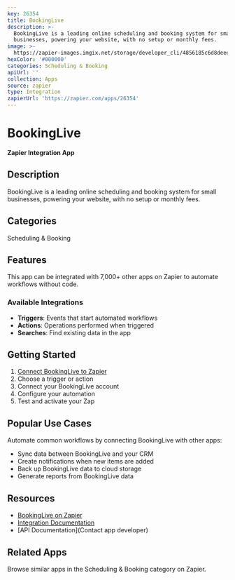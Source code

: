 ```yaml
---
key: 26354
title: BookingLive
description: >-
  BookingLive is a leading online scheduling and booking system for small
  businesses, powering your website, with no setup or monthly fees.
image: >-
  https://zapier-images.imgix.net/storage/developer_cli/4856185c6d8deee35e7a84b73a9cd0d9_4.png?auto=format%2Ccompress&ixlib=python-3.0.0&q=50
hexColor: '#000000'
categories: Scheduling & Booking
apiUrl: ''
collection: Apps
source: zapier
type: Integration
zapierUrl: 'https://zapier.com/apps/26354'
---
```

# BookingLive

**Zapier Integration App**

## Description

BookingLive is a leading online scheduling and booking system for small businesses, powering your website, with no setup or monthly fees.

## Categories

Scheduling & Booking

## Features

This app can be integrated with 7,000+ other apps on Zapier to automate workflows without code.

### Available Integrations

- **Triggers**: Events that start automated workflows
- **Actions**: Operations performed when triggered
- **Searches**: Find existing data in the app

## Getting Started

1. [Connect BookingLive to Zapier](https://zapier.com/apps/26354)
2. Choose a trigger or action
3. Connect your BookingLive account
4. Configure your automation
5. Test and activate your Zap

## Popular Use Cases

Automate common workflows by connecting BookingLive with other apps:

- Sync data between BookingLive and your CRM
- Create notifications when new items are added
- Back up BookingLive data to cloud storage
- Generate reports from BookingLive data

## Resources

- [BookingLive on Zapier](https://zapier.com/apps/26354)
- [Integration Documentation](https://zapier.com/apps/26354/integrations)
- [API Documentation](Contact app developer)

## Related Apps

Browse similar apps in the Scheduling & Booking category on Zapier.
